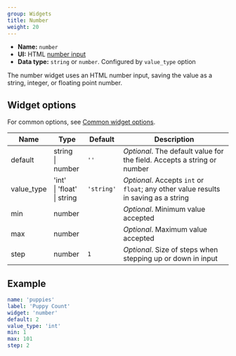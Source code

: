 ```yaml
---
group: Widgets
title: Number
weight: 20
---
```


- **Name:** `number`
- **UI:** HTML [number input](https://developer.mozilla.org/en-US/docs/Web/HTML/Element/input/number)
- **Data type:** `string` or `number`. Configured by `value_type` option

The number widget uses an HTML number input, saving the value as a string, integer, or floating point number.

## Widget options

For common options, see [Common widget options](/docs/widgets#common-widget-options).

| Name       | Type                                 | Default    | Description                                                                         |
| ---------- | ------------------------------------ | ---------- | ----------------------------------------------------------------------------------- |
| default    | string<br />\| number                | `''`       | _Optional_. The default value for the field. Accepts a string or number             |
| value_type | 'int'<br />\| 'float'<br />\| string | `'string'` | _Optional_. Accepts `int` or `float`; any other value results in saving as a string |
| min        | number                               |            | _Optional_. Minimum value accepted                                                  |
| max        | number                               |            | _Optional_. Maximum value accepted                                                  |
| step       | number                               | `1`        | _Optional_. Size of steps when stepping up or down in input                         |

## Example

```yaml
name: 'puppies'
label: 'Puppy Count'
widget: 'number'
default: 2
value_type: 'int'
min: 1
max: 101
step: 2
```
